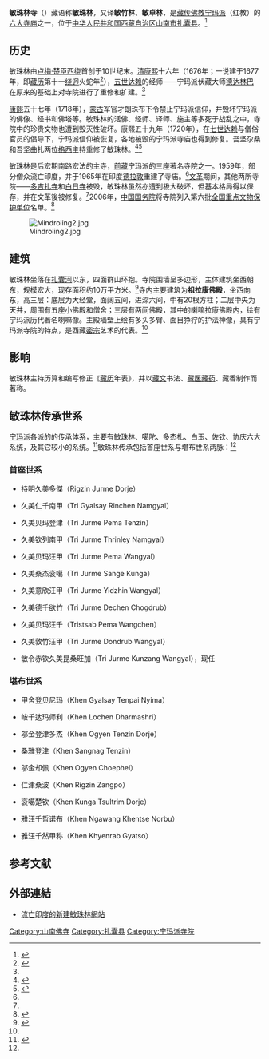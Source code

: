 {{文物保护单位
| 级别 = 全国
| 图片 = [[File:Mindroling1.jpg|222px]]
| 名称 = 敏竹林寺
| 编号 = 6-765
| 分类 = 古建筑
| 时代 = [[明|明]]
| 所在 = {{CHN}}[[西藏自治区|西藏自治区]][[山南市|山南市]][[扎囊县|扎囊县]]
| 登录 = 2006年
| Cat = 西藏全国重点文物保护单位
}}
'''敏珠林寺'''（{{bo|z=སྨིན་གྲོལ་གླིང།|w=smin grol gling|t=min-dröl ling}}）藏语称'''敏珠林'''，又译'''敏竹林'''、'''敏卓林'''，是[[藏传佛教|藏传佛教]][[宁玛派|宁玛派]]（红教）的[[宁玛派六大道场|六大寺庙]]之一，位于[[中华人民共和国|中华人民共和国]][[西藏自治区|西藏自治区]][[山南市|山南市]][[扎囊县|扎囊县]]。<ref name="Mindrolling">{{cite web | language = en | publisher = Mindrolling | title = Mindrolling in Tibet and the Exile to India | url = http://www.mindrolling.org/history/default.cfm | author =  | date =  | accessdate = 2009-06-09 | deadurl = yes | archiveurl = https://web.archive.org/web/20090618130749/http://mindrolling.org/history/default.cfm | archivedate = 2009-06-18 }}</ref>

== 历史 ==
敏珠林由[[卢梅·楚臣西绕|卢梅·楚臣西绕]]首创于10世纪末。[[清|清]][[康熙|康熙]]十六年（1676年；一说建于1677年，即[[藏历|藏历]]第十一[[绕迥|绕迥]]火蛇年<ref name="mzhs1">{{cite web| language =| publisher =西藏自治区文物局| title =敏竹林寺| url =http://xzwwj.sach.gov.cn/tabid/149/InfoID/1632/Default.aspx| author =| date =| accessdate =2009-06-05| deadurl =yes| archiveurl =https://web.archive.org/web/20100510133217/http://xzwwj.sach.gov.cn/tabid/149/InfoID/1632/Default.aspx| archivedate =2010-05-10}}</ref>），[[五世达赖|五世达赖]]的经师——宁玛派伏藏大师[[德达林巴|德达林巴]]在原来的基础上对寺院进行了重修和扩建。<ref name="Mindrolling" />

[[康熙|康熙]]五十七年（1718年），[[蒙古|蒙古]]军官才朗珠布下令禁止宁玛派信仰，并毁坏宁玛派的佛像、经书和佛塔等。敏珠林的活佛、经师、译师、施主等多死于战乱之中，寺院中的珍贵文物也遭到毁灭性破坏。康熙五十九年（1720年），在[[七世达赖|七世达赖]]与僧俗官员的倡导下，宁玛派信仰被恢复，各地被毁的宁玛派寺庙也得到修复。吾坚尕桑和吾坚曲扎两位[[格西|格西]]主持重修了敏珠林。<ref name="">{{cite web | language =  | publisher = 凤凰网 | title = 扎囊敏竹林寺 | url = http://fo.ifeng.com/zhuanti/xizang/200706/0605_45_43880.shtml | author =  | date =  | accessdate = 2009-06-05 | archive-date = 2008-07-05 | archive-url = https://web.archive.org/web/20080705145700/http://fo.ifeng.com/zhuanti/xizang/200706/0605_45_43880.shtml | dead-url = no }}</ref><ref name="xizanglvyou">{{cite web| language =| publisher =中国西藏旅游网| title =敏珠林寺| url =http://www.tibetcn.com/tibet/shannan/minzhulinsi_114.html| author =| date =| accessdate =2009-06-05| deadurl =yes| archiveurl =https://archive.is/20130428072023/http://www.tibetcn.com/tibet/shannan/minzhulinsi_114.html| archivedate =2013-04-28}}</ref>

敏珠林是后宏期南路宏法的主寺，[[前藏|前藏]]宁玛派的三座著名寺院之一。1959年，部分僧众流亡印度，并于1965年在印度[[德拉敦|德拉敦]]重建了寺庙。<ref name="Mindrolling" />[[文革|文革]]期间，其他两所寺院——[[多吉扎寺|多吉扎寺]]和[[白日寺|白日寺]]被毁，敏珠林虽然亦遭到极大破坏，但基本格局得以保存，并在文革後被修复。<ref name="mzhs1" />2006年，[[中国国务院|中国国务院]]将寺院列入第六批[[全国重点文物保护单位|全国重点文物保护单位]]名单。<ref>{{cite web | language =  | publisher = 中华人民共和国中央人民政府门户网站 | title = 国务院关于核定并公布第六批全国重点文物保护单位的通知 | url = http://www.gov.cn/zwgk/2006-06/02/content_297818.htm | author =  | date = 2006-05-25 | accessdate = 2009-06-05 | archive-date = 2012-08-05 | archive-url = https://archive.is/20120805113248/http://www.gov.cn/zwgk/2006-06/02/content_297818.htm | dead-url = no }}</ref>

[[File:Mindroling2.jpg|thumb]]

== 建筑 ==
敏珠林坐落在[[扎囊河|扎囊河]]以东，四面群山环抱。寺院围墙呈多边形，主体建筑坐西朝东，规模宏大，现存面积约10万平方米。<ref name="mzhs2">{{cite web | language =  | publisher = 西藏旅游网 | title = 敏珠林寺 | url = http://www.xzlxw.com/attractions/shannan/121.html | author =  | date =  | accessdate = 2009-06-05 | archive-url = https://web.archive.org/web/20090501052228/http://www.xzlxw.com/attractions/shannan/121.html | archive-date = 2009-05-01 | dead-url = yes }}</ref>寺内主要建筑为'''祖拉康佛殿'''，坐西向东，高三层：底层为大经堂，面阔五间，进深六间，中有20根方柱；二层中央为天井，周围有五座小佛殿和僧舍；三层有两间佛殿，其中的喇嘛拉康佛殿内，绘有宁玛派历代著名喇嘛像。主殿墙壁上绘有多头多臂、面目狰狞的护法神像，具有宁玛派寺院的特点，是西藏[[密宗|密宗]]艺术的代表。<ref name="xizanglvyou" />

== 影响 ==
敏珠林主持历算和编写修正《[[藏历|藏历]]年表》，并以[[藏文|藏文]]书法、[[藏医学|藏医]][[藏药|藏药]]、藏香制作而著称。

== 敏珠林传承世系 ==
[[宁玛派|宁玛派]]各派的的传承体系，主要有敏珠林、噶陀、多杰札、白玉、佐钦、协庆六大系统，及其它较小的系统。<ref name="">{{cite web| language =| publisher =西藏敏竹梅芭藏香| title =敏竹林寺| url =http://www.tygc186777.com/three_page_tow_1_2.htm| author =| date =| accessdate =2009-06-09| deadurl =yes| archiveurl =https://web.archive.org/web/20081122143911/http://www.tygc186777.com/three_page_tow_1_2.htm| archivedate =2008-11-22}}</ref>敏珠林传承包括首座世系与堪布世系两脉：<ref name="Mindrolling" />
=== 首座世系 ===

* 持明久美多傑（Rigzin Jurme Dorje）

* 久美仁千南甲（Tri Gyalsay Rinchen Namgyal）

* 久美贝玛登津（Tri Jurme Pema Tenzin）

* 久美钦列南甲（Tri Jurme Thrinley Namgyal）

* 久美贝玛汪甲（Tri Jurme Pema Wangyal）

* 久美桑杰衮噶（Tri Jurme Sange Kunga）

* 久美意欣汪甲（Tri Jurme Yidzhin Wangyal）

* 久美德千欲竹（Tri Jurme Dechen Chogdrub）

* 久美贝玛汪千（Tristsab Pema Wangchen）

* 久美敦竹汪甲（Tri Jurme Dondrub Wangyal）

* 敏令赤钦久美昆桑旺加（Tri Jurme Kunzang Wangyal），现任

=== 堪布世系 ===

* 甲舍登贝尼玛（Khen Gyalsay Tenpai Nyima）

* 峖千达玛师利（Khen Lochen Dharmashri）

* 邬金登津多杰（Khen Ogyen Tenzin Dorje）

* 桑雅登津（Khen Sangnag Tenzin）

* 邬金却佩（Khen Ogyen Choephel）

* 仁津桑波（Khen Rigzin Zangpo）

* 衮噶楚钦（Khen Kunga Tsultrim Dorje）

* 雅汪千哲诺布（Khen Ngawang Khentse Norbu）

* 雅汪千然甲称（Khen Khyenrab Gyatso）

== 参考文献 ==
{{reflist}}

== 外部連結 ==
* {{en}}[https://web.archive.org/web/20060114093521/http://www.mindrolling.org/default.cfm 流亡印度的新建敏珠林網站]
{{Commonscat|Mindroling}}

{{西藏全国重点文物保护单位}}
[[Category:山南佛寺|Category:山南佛寺]]
[[Category:扎囊县|Category:扎囊县]]
[[Category:宁玛派寺院|Category:宁玛派寺院]]